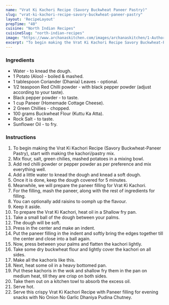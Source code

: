 ---
name: "Vrat Ki Kachori Recipe (Savory Buckwheat Paneer Pastry)"
slug: "vrat-ki-kachori-recipe-savory-buckwheat-paneer-pastry"
layout: 'RecipeLayout'
prepTime: "40"
cuisine: "North Indian Recipes"
cuisineSlug: "north-indian-recipes"
image: "https://www.archanaskitchen.com/images/archanaskitchen/1-Author/Aditi_Bahl/Vrat_ki_kachori_recipe.jpg"
excerpt: "To begin making the Vrat Ki Kachori Recipe Savory Buckwheat-Paneer Pastry, start with making the kachoripastry mix"
---

### Ingredients

- Water - to knead the dough.
- 1 Potato (Aloo) - boiled & mashed.
- 1 tablespoon Coriander (Dhania) Leaves - optional.
- 1/2 teaspoon Red Chilli powder - with black pepper powder (adjust according to your taste).
- Black pepper powder - to taste.
- 1 cup Paneer (Homemade Cottage Cheese).
- 2 Green Chillies - chopped.
- 100 grams Buckwheat Flour (Kuttu Ka Atta).
- Rock Salt - to taste.
- Sunflower Oil - to fry.

### Instructions

1. To begin making the Vrat Ki Kachori Recipe (Savory Buckwheat-Paneer Pastry), start with making the kachori/pastry mix.
1. Mix flour, salt, green chilies, mashed potatoes in a mixing bowl.
1. Add red chilli powder or pepper powder as per preference and mix everything well.
1. Add a little water to knead the dough and knead a soft dough.
1. Once it is done, keep the dough covered for 5 minutes.
1. Meanwhile, we will prepare the paneer filling for Vrat Ki Kachori.
1. For the filling, mash the paneer, along with the rest of ingredients for filling.
1. You can optionally add raisins to oomph up the flavour.
1. Keep it aside.
1. To prepare the Vrat Ki Kachori, heat oil in a Shallow fry pan.
1. Take a small ball of the dough between your palms.
1. The dough will be soft.
1. Press in the center and make an indent.
1. Put the paneer filling in the indent and softly bring the edges together till the center and close into a ball again.
1. Now, press between your palms and flatten the kachori lightly.
1. Take some dry buckwheat flour and lightly cover the kachori on all sides.
1. Make all the kachoris like this.
1. Next, heat some oil in a heavy bottomed pan.
1. Put these kachoris in the wok and shallow fry them in the pan on medium heat, till they are crisp on both sides.
1. Take them out on a kitchen towl to absorb the excess oil.
1. Serve hot.
1. Serve this crispy Vrat Ki Kachori Recipe with Paneer filling for evening snacks with No Onion No Garlic Dhaniya Pudina Chutney.
